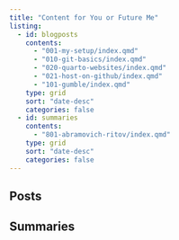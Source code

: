 ```yaml
---
title: "Content for You or Future Me"
listing: 
  - id: blogposts
    contents: 
      - "001-my-setup/index.qmd" 
      - "010-git-basics/index.qmd" 
      - "020-quarto-websites/index.qmd" 
      - "021-host-on-github/index.qmd"
      - "101-gumble/index.qmd"
    type: grid 
    sort: "date-desc"
    categories: false
  - id: summaries
    contents:
      - "801-abramovich-ritov/index.qmd" 
    type: grid 
    sort: "date-desc"
    categories: false
---
```


## Posts

:::{#blogposts}
:::

## Summaries

:::{#summaries}
:::